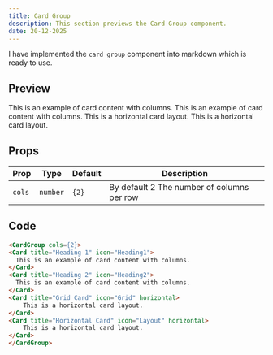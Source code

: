 ```yaml
---
title: Card Group
description: This section previews the Card Group component.
date: 20-12-2025
---
```


I have implemented the `card group` component into markdown which is ready to use.

## Preview

<CardGroup cols={2}>
<Card title="Heading 1" icon="Heading1">
  This is an example of card content with columns.
</Card>
<Card title="Heading 2" icon="Heading2">
  This is an example of card content with columns.
</Card>
<Card title="Grid Card" icon="Grid" horizontal>
    This is a horizontal card layout.
</Card>
<Card title="Horizontal Card" icon="Layout" horizontal>
    This is a horizontal card layout.
</Card>
</CardGroup>

## Props

| Prop          | Type     | Default | Description                                             |
| ------------- | -------- | ------- | ------------------------------------------------------- |
| `cols`       | `number` | `{2}`    | By default 2 The number of columns per row                                |

## Code

```markdown
<CardGroup cols={2}>
<Card title="Heading 1" icon="Heading1">
  This is an example of card content with columns.
</Card>
<Card title="Heading 2" icon="Heading2">
  This is an example of card content with columns.
</Card>
<Card title="Grid Card" icon="Grid" horizontal>
    This is a horizontal card layout.
</Card>
<Card title="Horizontal Card" icon="Layout" horizontal>
    This is a horizontal card layout.
</Card>
</CardGroup>
```
